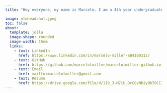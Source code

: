 ```yaml
---
title: "Hey everyone, my name is Marcelo. I am a 4th year undergraduate student at the University of California, Santa Barbara, pursuing a major in Environmental Studies (B.S), with an outside emphasis in Chemistry. Feel free to browse and get to know me a bit more!"

image: mtmheadshot.jpeg
toc: false
about: 
  template: jolla
  image-shape: rounded
  image-width: 15em
  links:
    - text: LinkedIn
      href: https://www.linkedin.com/in/marcelo-miller-a84160312/
    - text: GitHub
      href: https://github.com/marcelotmiller/marcelotmiller.github.io.git
    - text: Email
      href: mailto:marcelotmiller@gmail.com
    - text: Resume
      href: https://drive.google.com/file/d/1I9_3-M7iU_OrCGvNbiy9b7OCIIWlDImh/view?usp=share_link
---
```

